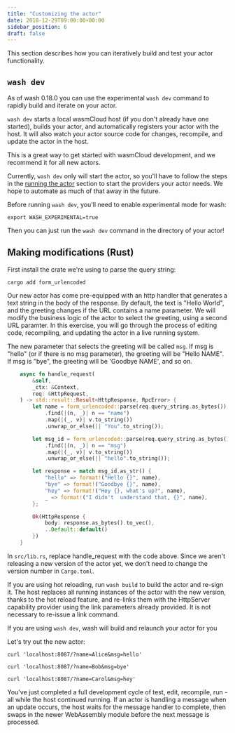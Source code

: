 ```yaml
---
title: "Customizing the actor"
date: 2018-12-29T09:00:00+00:00
sidebar_position: 6
draft: false
---
```



This section describes how you can iteratively build and test your actor functionality.

## `wash dev`

As of wash 0.18.0 you can use the experimental `wash dev` command to rapidly build and iterate on
your actor.

`wash dev` starts a local wasmCloud host (if you don't already have one started), builds your actor,
and automatically registers your actor with the host. It will also watch your actor source code for
changes, recompile, and update the actor in the host.

This is a great way to get started with wasmCloud development, and we recommend it for all new
actors.

Currently, `wash dev` only will start the actor, so you'll have to follow the steps in the [running
the actor](./run) section to start the providers your actor needs. We hope to automate as much of
that away in the future.

Before running `wash dev`, you'll need to enable experimental mode for wash:

```shell
export WASH_EXPERIMENTAL=true
```

Then you can just run the `wash dev` command in the directory of your actor!

## Making modifications (Rust)

First install the crate we're using to parse the query string:

```shell
cargo add form_urlencoded
```

Our new actor has come pre-equipped with an http handler that generates a text string in the body of the response. By default, the text is "Hello World", and the greeting changes if the URL contains a name parameter. We will modify the business logic of the actor to select the greeting, using a second URL paramter. In this exercise, you will go through the process of editing code, recompiling, and updating the actor in a live running system.

The new parameter that selects the greeting will be called `msg`. If msg is "hello" (or if there is no msg parameter), the greeting will be "Hello NAME". If msg is "bye", the greeting will be 'Goodbye NAME', and so on.

```rust
    async fn handle_request(
        &self,
        _ctx: &Context,
        req: &HttpRequest,
    ) -> std::result::Result<HttpResponse, RpcError> {
        let name = form_urlencoded::parse(req.query_string.as_bytes())
            .find(|(n, _)| n == "name")
            .map(|(_, v)| v.to_string())
            .unwrap_or_else(|| "You".to_string());

        let msg_id = form_urlencoded::parse(req.query_string.as_bytes())
            .find(|(n, _)| n == "msg")
            .map(|(_, v)| v.to_string())
            .unwrap_or_else(|| "hello".to_string());

        let response = match msg_id.as_str() {
            "hello" => format!("Hello {}", name),
            "bye" => format!("Goodbye {}", name),
            "hey" => format!("Hey {}, what's up?", name),
            _ => format!("I didn't  understand that, {}", name),
        };

        Ok(HttpResponse {
            body: response.as_bytes().to_vec(),
            ..Default::default()
        })
    }
```

In `src/lib.rs`, replace handle_request with the code above. Since we aren't releasing a new version of the actor yet, we don't need to change the version number in `Cargo.toml`.

If you are using hot reloading, run `wash build` to build the actor and re-sign it. The host replaces all running instances of the actor with the new version, thanks to the hot reload feature, and re-links them with the HttpServer capability provider using the link parameters already provided. It is not necessary to re-issue a link command.

If you are using `wash dev`, wash will build and relaunch your actor for you

Let's try out the new actor:

```shell
curl 'localhost:8087/?name=Alice&msg=hello'
```

```shell
curl 'localhost:8087/?name=Bob&msg=bye'
```

```shell
curl 'localhost:8087/?name=Carol&msg=hey'
```

You've just completed a full development cycle of test, edit, recompile, run - all while the host continued running. If an actor is handling a message when an update occurs, the host waits for the message handler to complete, then swaps in the newer WebAssembly module before the next message is processed.
